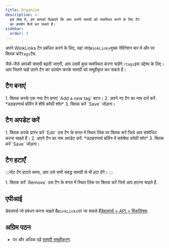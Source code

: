 ```yaml
---
title: Organize
description: >-
  इस लेख में, हम आपको दिखाएंगे कि आप अपनी सामग्री को व्यवस्थित करने के लिए टैग
  का उपयोग कैसे कर सकते हैं।
sidebar:
  order: 3
---
```


अपने WinkLinks टैग प्रबंधित करने के लिए, यहां जाएं`WinkLinks`मुख्य नेविगेशन बार में और पर क्लिक करें`Tags`टैब.

जैसे-जैसे आपकी सामग्री बढ़ती जाएगी, आप उसमें कुछ व्यवस्थित करना चाहेंगे।`tags`इस उद्देश्य के लिए। आप जितने चाहें उतने टैग का उपयोग करके सामग्री को समूहीकृत कर सकते हैं।

## टैग बनाएं

<Steps>
  1. क्लिक करके एक नया टैग बनाएं `Add a new tag` बटन।
  2. अपने नए टैग का नाम दर्ज करें. *उदाहरणार्थ बर्लिन में शीर्ष कॉफी शॉप*
  3. क्लिक करें `Save` जोड़ना।
</Steps>


## टैग अपडेट करें

<Steps>
  1. क्लिक करके प्रारंभ करें `Edit` उस टैग के बगल में स्थित लिंक पर क्लिक करें जिसे आप संशोधित करना चाहते हैं।
  2. अपने टैग का नाम अपडेट करें. *उदाहरणार्थ बर्लिन में सर्वश्रेष्ठ कॉफी शॉप*
  3. क्लिक करें `Save` जोड़ना।
</Steps>


## टैग हटाएँ

:::नोट
टैग हटाते समय, आप उसे सभी संबद्ध सामग्री से भी हटा देंगे।
:::

<Steps>
  1. क्लिक करें `Remove` उस टैग के बगल में स्थित लिंक पर क्लिक करें जिसे आप हटाना चाहते हैं.
</Steps>


## एपीआई

डेवलपर्स जो प्रबंधन करना चाहते हैं`WinkLinks`पर जा सकते हैं[डेवलपर्स > API > विंकलिंक्स](/developers/apis/#winklinks-api).

## अग्रिम पठन

* पर और अधिक पढ़ें [सामग्री समूहीकरण](/link-manager/content#grouping-content).

